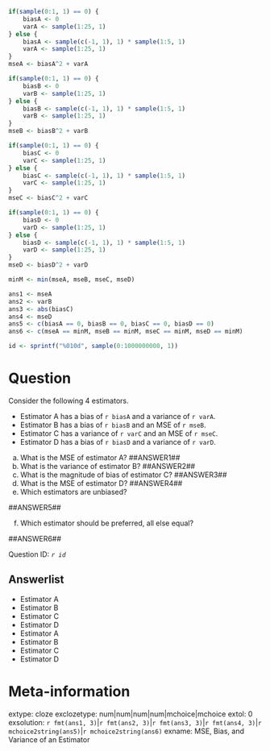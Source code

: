 ```r

if(sample(0:1, 1) == 0) {
    biasA <- 0 
    varA <- sample(1:25, 1)
} else {
    biasA <- sample(c(-1, 1), 1) * sample(1:5, 1)
    varA <- sample(1:25, 1)
}
mseA <- biasA^2 + varA 

if(sample(0:1, 1) == 0) {
    biasB <- 0 
    varB <- sample(1:25, 1)
} else {
    biasB <- sample(c(-1, 1), 1) * sample(1:5, 1)
    varB <- sample(1:25, 1)
}
mseB <- biasB^2 + varB

if(sample(0:1, 1) == 0) {
    biasC <- 0 
    varC <- sample(1:25, 1)
} else {
    biasC <- sample(c(-1, 1), 1) * sample(1:5, 1)
    varC <- sample(1:25, 1)
}
mseC <- biasC^2 + varC

if(sample(0:1, 1) == 0) {
    biasD <- 0 
    varD <- sample(1:25, 1)
} else {
    biasD <- sample(c(-1, 1), 1) * sample(1:5, 1)
    varD <- sample(1:25, 1)
}
mseD <- biasD^2 + varD

minM <- min(mseA, mseB, mseC, mseD)

ans1 <- mseA
ans2 <- varB
ans3 <- abs(biasC)
ans4 <- mseD
ans5 <- c(biasA == 0, biasB == 0, biasC == 0, biasD == 0)
ans6 <- c(mseA == minM, mseB == minM, mseC == minM, mseD == minM)

id <- sprintf("%010d", sample(0:1000000000, 1))

```

Question
========
Consider the following $4$ estimators.

* Estimator A has a bias of `r biasA` and a variance of `r varA`.
* Estimator B has a bias of `r biasB` and an MSE of `r mseB`.
* Estimator C has a variance of `r varC` and an MSE of `r mseC`.
* Estimator D has a bias of `r biasD` and a variance of `r varD`. 

a. What is the MSE of estimator A? ##ANSWER1##
b. What is the variance of estimator B? ##ANSWER2##
c. What is the magnitude of bias of estimator C? ##ANSWER3##
d. What is the MSE of estimator D? ##ANSWER4##
e. Which estimators are unbiased?

##ANSWER5##

f. Which estimator should be preferred, all else equal?

##ANSWER6## 

Question ID: *`r id`*

Answerlist
----------
* Estimator A
* Estimator B
* Estimator C
* Estimator D
* Estimator A
* Estimator B
* Estimator C
* Estimator D


Meta-information
================
extype: cloze
exclozetype: num|num|num|num|mchoice|mchoice
extol: 0
exsolution: `r fmt(ans1, 3)`|`r fmt(ans2, 3)`|`r fmt(ans3, 3)`|`r fmt(ans4, 3)`|`r mchoice2string(ans5)`|`r mchoice2string(ans6)`
exname: MSE, Bias, and Variance of an Estimator 